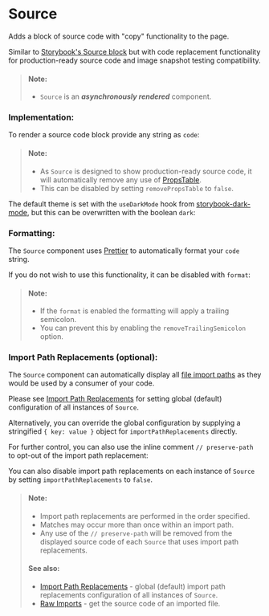 
<Meta of={SourceStories} />

# Source

Adds a block of source code with "copy" functionality to the page.

Similar to [Storybook's Source block](https://storybook.js.org/docs/react/api/doc-block-source) but with code replacement functionality for production-ready source code and image snapshot testing compatibility.

<Story of={SourceStories.Props} />

> #### Note:
>
> - `Source` is an **_asynchronously rendered_** component.

### Implementation:

To render a source code block provide any string as `code`:

<Story of={SourceStories.Code} />

> #### Note:
>
> - As `Source` is designed to show production-ready source code, it will automatically remove any use of [PropsTable](/docs/components-propstable--docs).
> - This can be disabled by setting `removePropsTable` to `false`.

The default theme is set with the `useDarkMode` hook from [storybook-dark-mode](https://github.com/hipstersmoothie/storybook-dark-mode), but this can be overwritten with the boolean `dark`:

<Story of={SourceStories.Dark} />

### Formatting:

The `Source` component uses [Prettier](https://prettier.io/) to automatically format your `code` string.

If you do not wish to use this functionality, it can be disabled with `format`:

<Story of={SourceStories.Unformatted} />

> #### Note:
>
> - If the `format` is enabled the formatting will apply a trailing semicolon.
> - You can prevent this by enabling the `removeTrailingSemicolon` option.

### Import Path Replacements (optional):

The `Source` component can automatically display all [file import paths](https://developer.mozilla.org/en-US/docs/Web/JavaScript/Reference/Statements/import) as they would be used by a consumer of your code.

Please see [Import Path Replacements](/docs/configuration-import-path-replacements--docs) for setting global (default) configuration of all instances of `Source`.

Alternatively, you can override the global configuration by supplying a stringified `{ key: value }` object for `importPathReplacements` directly.

<ImportPathReplacementsObject />

For further control, you can also use the inline comment `// preserve-path` to opt-out of the import path replacement:

<Story of={SourceStories.ComponentExample} />

<Story of={SourceStories.ComponentExampleRaw} />

<Story of={SourceStories.ComponentExampleRawDisplayedSource} />

You can also disable import path replacements on each instance of `Source` by setting `importPathReplacements` to `false`.

> #### Note:
>
> - Import path replacements are performed in the order specified.
> - Matches may occur more than once within an import path.
> - Any use of the `// preserve-path` will be removed from the displayed source code of each `Source` that uses import path replacements.
>
> #### See also:
>
> - [Import Path Replacements](/docs/configuration-import-path-replacements--docs) - global (default) import path replacements configuration of all instances of `Source`.
> - [Raw Imports](/docs/configuration-webpack--docs#raw-imports) - get the source code of an imported file.
